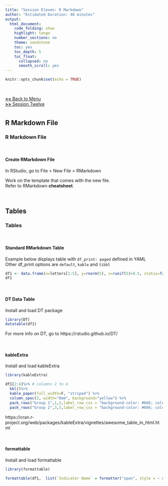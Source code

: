 ```yaml
---
title: "Session Eleven: R Markdown"
author: "Estimated Duration: 40 minutes"
output:
  html_document: 
    code_folding: show
    highlight: tango
    number_sections: no
    theme: sandstone
    toc: yes
    toc_depth: 5
    toc_float:
      collapsed: no
      smooth_scroll: yes
---
```


```r
knitr::opts_chunk$set(echo = TRUE)
```
<br>

[__<<__ Back to Menu](rtutorial_basic.html)  
[__>>__ Session Twelve](RTutorial_12_Flexdashboard-htmlwidgets-Shiny.html)

# {.tabset}

## R Markdown File

### __R Markdown File__

<br>

#### Create RMarkdown File

In RStudio, go to File > New File > RMarkdown  

Work on the template that comes with the new file.  
Refer to RMarkdown __cheatsheet__.

<br>

## Tables

### __Tables__

<br>

#### Standard RMarkdown Table

Example below displays table with `df_print: paged` defined in YAML  
Other df_print options are `default`, `kable` and `tibbl`  

```r

df1 <- data.frame(x=letters[1:5], y=rnorm(5), z=runif(5)>0.5, status=factor(c("Open","Closed","Closed","Open","Pending")))
df1
```

<br>

#### DT Data Table

Install and load DT package

```r
library(DT)
datatable(df1)
```

For more info on DT, go to https://rstudio.github.io/DT/

<br>

#### kableExtra

Install and load kableExtra

```r
library(kableExtra)

df1[2:4]%>% # columns 2 to 4
  kbl()%>%
  kable_paper(full_width=F, "striped") %>%
  column_spec(2, width="8em", background="yellow") %>%
  pack_rows("Group 1",1,2,label_row_css = "background-color: #666; color: #fff;") %>%
  pack_rows("Group 2",3,5,label_row_css = "background-color: #666; color: #fff;")
```
https://cran.r-project.org/web/packages/kableExtra/vignettes/awesome_table_in_html.html  

<br>

#### formattable
Install and load formattable  

```r
library(formattable)

formattable(df1,  list(`Indicator Name` = formatter("span", style = ~ style(color = "grey", font.weight = "bold")), `y` = color_bar("#FA614B")))
```

<br>
<br>
